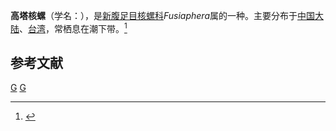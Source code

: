 {{Speciesbox
| taxon = Fusiaphera macrospira
| binomial_authority = (A. Adams et Reeve, 1850)
}}
'''高塔核螺'''（学名：''{{lang|la|Fusiaphera macrospira}}''），是[[新腹足目|新腹足目]][[核螺科|核螺科]]''Fusiaphera''属的一种。主要分布于[[中国大陆|中国大陆]]、[[台湾|台湾]]，常栖息在潮下带。<ref>{{cite web|url=http://shell.sinica.edu.tw/chinese/shellbase_detail.php?science_no=1350|title=国际贝库：高塔核螺|publisher=台湾贝类资料库|accessdate=2009-08-11}}</ref>

== 参考文献 ==
{{reflist}}
{{taxonbar}}
[[Category:_1850年描述的动物|G]]
[[Category:_核螺科|G]]